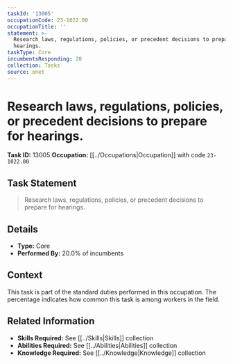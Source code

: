 ```yaml
---
taskId: '13005'
occupationCode: 23-1022.00
occupationTitle: ''
statement: >-
  Research laws, regulations, policies, or precedent decisions to prepare for
  hearings.
taskType: Core
incumbentsResponding: 20
collection: Tasks
source: onet
---
```

# Research laws, regulations, policies, or precedent decisions to prepare for hearings.

**Task ID:** 13005
**Occupation:** [[../Occupations|Occupation]] with code `23-1022.00`

## Task Statement

> Research laws, regulations, policies, or precedent decisions to prepare for hearings.

## Details

- **Type:** Core
- **Performed By:** 20.0% of incumbents

## Context

This task is part of the standard duties performed in this occupation. The percentage indicates how common this task is among workers in the field.

## Related Information

- **Skills Required:** See [[../Skills|Skills]] collection
- **Abilities Required:** See [[../Abilities|Abilities]] collection
- **Knowledge Required:** See [[../Knowledge|Knowledge]] collection

